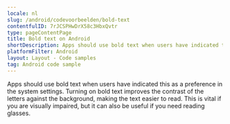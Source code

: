 ```yaml
---
locale: nl
slug: /android/codevoorbeelden/bold-text
contentfulID: 7rJCSPHwDrX58c3HbxQvtr
type: pageContentPage
title: Bold text on Android
shortDescription: Apps should use bold text when users have indicated this as a preference in the system settings.
platformFilter: Android
layout: Layout - Code samples
tag: Android code sample
---
```


Apps should use bold text when users have indicated this as a preference in the system settings. Turning on bold text improves the contrast of the letters against the background, making the text easier to read. This is vital if you are visually impaired, but it can also be useful if you need reading glasses.

<CodeSample id="text-bold" locale="nl" platform="android"/>